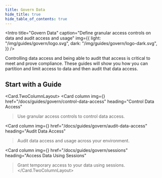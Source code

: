 ```yaml
---
title: Govern Data
hide_title: true
hide_table_of_contents: true
---
```



<Intro
  title="Govern Data"
  caption="Define granular access controls on data and audit access and usage"
  img={{
    light: "/img/guides/govern/logo.svg",
    dark: "/img/guides/govern/logo-dark.svg",
  }}
/>

Controlling data access and being able to audit that access is critical to meet and prove compliance. These guides will show you how you can partition and limit access to data and then audit that data access.

## Start with a Guide

<Card.TwoColumnLayout>
  <Card
    column
    img={<Govern />}
    href="/docs/guides/govern/control-data-access"
    heading="Control Data Access"
  >Use granular access controls to control data access.</Card>

  <Card
    column
    img={<Govern />}
    href="/docs/guides/govern/audit-data-access"
    heading="Audit Data Access"
  >Audit data access and usage across your environment.</Card>

  <Card
    column
    img={<Govern />}
    href="/docs/guides/govern/sessions"
    heading="Access Data Using Sessions"
  >Grant temporary access to your data using sessions.</Card>
</Card.TwoColumnLayout>

